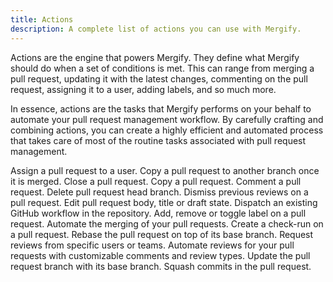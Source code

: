 ```yaml
---
title: Actions
description: A complete list of actions you can use with Mergify.
---
```



Actions are the engine that powers Mergify. They define what Mergify should do
when a set of conditions is met. This can range from merging a pull request,
updating it with the latest changes, commenting on the pull request, assigning
it to a user, adding labels, and so much more.

In essence, actions are the tasks that Mergify performs on your behalf to
automate your pull request management workflow. By carefully crafting and
combining actions, you can create a highly efficient and automated process
that takes care of most of the routine tasks associated with pull request
management.

<DocsetGrid>
  <Docset title="Assign" path="assign">
    Assign a pull request to a user.
  </Docset>
  <Docset title="Backport" path="backport">
    Copy a pull request to another branch once it is merged.
  </Docset>
  <Docset title="Close" path="close">
    Close a pull request.
  </Docset>
  <Docset title="Copy" path="copy">
    Copy a pull request.
  </Docset>
  <Docset title="Comment" path="comment">
    Comment a pull request.
  </Docset>
  <Docset title="Delete Head Branch" path="delete_head_branch">
    Delete pull request head branch.
  </Docset>
  <Docset title="Dismiss Reviews" path="dismiss_reviews" icon={IoIosRemoveCircleOutline}>
    Dismiss previous reviews on a pull request.
  </Docset>
  <Docset title="Edit" path="edit">
    Edit pull request body, title or draft state.
  </Docset>
  <Docset title="GitHub Actions" path="github_actions" icon={SiGithubactions}>
    Dispatch an existing GitHub workflow in the repository.
  </Docset>
  <Docset title="Label" path="label">
    Add, remove or toggle label on a pull request.
  </Docset>
  <Docset title="Merge" path="merge">
    Automate the merging of your pull requests.
  </Docset>
  <Docset title="Post Check" path="post_check">
    Create a check-run on a pull request.
  </Docset>
  <Docset title="Rebase" path="rebase">
    Rebase the pull request on top of its base branch.
  </Docset>
  <Docset title="Request Reviews" path="request_reviews" icon={GoCodeReview}>
    Request reviews from specific users or teams.
  </Docset>
  <Docset title="Review" path="review">
    Automate reviews for your pull requests with customizable comments and review types.
  </Docset>
  <Docset title="Update" path="update">
    Update the pull request branch with its base branch.
  </Docset>
  <Docset title="Squash" path="squash">
    Squash commits in the pull request.
  </Docset>
</DocsetGrid>
